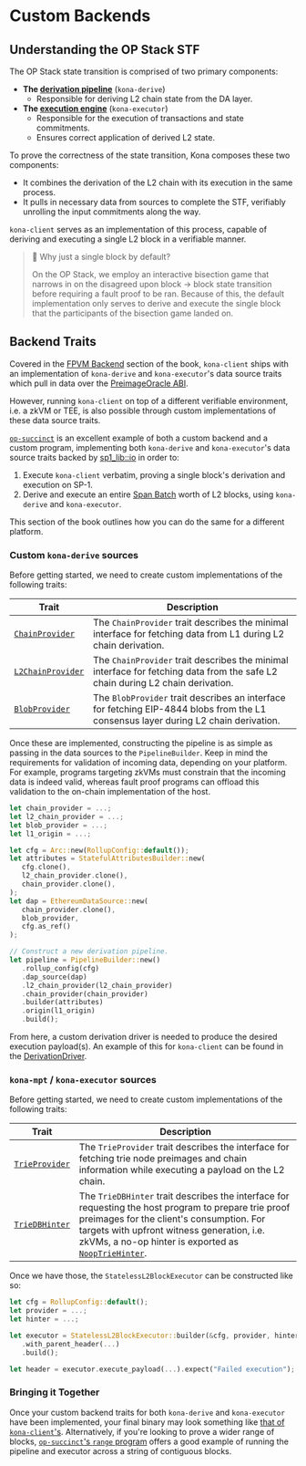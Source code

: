 # Custom Backends

## Understanding the OP Stack STF

The OP Stack state transition is comprised of two primary components:

- **The [derivation pipeline](https://specs.optimism.io/protocol/derivation.html)** (`kona-derive`)
  - Responsible for deriving L2 chain state from the DA layer.
- **The [execution engine](https://specs.optimism.io/protocol/exec-engine.html#l2-execution-engine)** (`kona-executor`)
  - Responsible for the execution of transactions and state commitments.
  - Ensures correct application of derived L2 state.

To prove the correctness of the state transition, Kona composes these two components:

- It combines the derivation of the L2 chain with its execution in the same process.
- It pulls in necessary data from sources to complete the STF, verifiably unrolling the input commitments along the way.

`kona-client` serves as an implementation of this process, capable of deriving and executing a single L2 block in a
verifiable manner.

> 📖 Why just a single block by default?
>
> On the OP Stack, we employ an interactive bisection game that narrows in on the disagreed upon block -> block state
> transition before requiring a fault proof to be ran. Because of this, the default implementation only serves
> to derive and execute the single block that the participants of the bisection game landed on.

## Backend Traits

Covered in the [FPVM Backend](/sdk/proof/fpvm-backend) section of the book, `kona-client` ships with an implementation of
`kona-derive` and `kona-executor`'s data source traits which pull in data over the [PreimageOracle ABI][preimage-specs].

However, running `kona-client` on top of a different verifiable environment, i.e. a zkVM or TEE, is also possible
through custom implementations of these data source traits.

[`op-succinct`](https://github.com/succinctlabs/op-succinct) is an excellent example of both a custom backend and a custom
program, implementing both `kona-derive` and `kona-executor`'s data source traits backed by [sp1_lib::io](https://docs.rs/sp1-lib/latest/sp1_lib/io/index.html)
in order to:

1. Execute `kona-client` verbatim, proving a single block's derivation and execution on SP-1.
1. Derive and execute an entire [Span Batch](https://specs.optimism.io/protocol/delta/span-batches.html#span-batches)
   worth of L2 blocks, using `kona-derive` and `kona-executor`.

This section of the book outlines how you can do the same for a different platform.

### Custom `kona-derive` sources

Before getting started, we need to create custom implementations of the following traits:

| Trait                                                                                                 | Description                                                                                                                         |
| ----------------------------------------------------------------------------------------------------- | ----------------------------------------------------------------------------------------------------------------------------------- |
| [`ChainProvider`](https://docs.rs/kona-derive/latest/kona_derive/trait.ChainProvider.html)     | The `ChainProvider` trait describes the minimal interface for fetching data from L1 during L2 chain derivation.                     |
| [`L2ChainProvider`](https://docs.rs/kona-derive/latest/kona_derive/trait.L2ChainProvider.html) | The `ChainProvider` trait describes the minimal interface for fetching data from the safe L2 chain during L2 chain derivation.      |
| [`BlobProvider`](https://docs.rs/kona-derive/latest/kona_derive/trait.BlobProvider.html)       | The `BlobProvider` trait describes an interface for fetching EIP-4844 blobs from the L1 consensus layer during L2 chain derivation. |

Once these are implemented, constructing the pipeline is as simple as passing in the data sources to the `PipelineBuilder`. Keep in mind the requirements for validation of incoming data, depending on your platform. For example, programs
targeting zkVMs must constrain that the incoming data is indeed valid, whereas fault proof programs can offload this validation to the on-chain implementation of the host.

```rust
let chain_provider = ...;
let l2_chain_provider = ...;
let blob_provider = ...;
let l1_origin = ...;

let cfg = Arc::new(RollupConfig::default());
let attributes = StatefulAttributesBuilder::new(
   cfg.clone(),
   l2_chain_provider.clone(),
   chain_provider.clone(),
);
let dap = EthereumDataSource::new(
   chain_provider.clone(),
   blob_provider,
   cfg.as_ref()
);

// Construct a new derivation pipeline.
let pipeline = PipelineBuilder::new()
   .rollup_config(cfg)
   .dap_source(dap)
   .l2_chain_provider(l2_chain_provider)
   .chain_provider(chain_provider)
   .builder(attributes)
   .origin(l1_origin)
   .build();
```

From here, a custom derivation driver is needed to produce the desired execution payload(s). An example of this for
`kona-client` can be found in the [DerivationDriver](https://github.com/op-rs/kona/blob/main/bin/client/src/l1/driver.rs#L77).

### `kona-mpt` / `kona-executor` sources

Before getting started, we need to create custom implementations of the following traits:

| Trait                                                                                | Description                                                                                                                                                                                                                                                                                                                        |
| ------------------------------------------------------------------------------------ | ---------------------------------------------------------------------------------------------------------------------------------------------------------------------------------------------------------------------------------------------------------------------------------------------------------------------------------- |
| [`TrieProvider`](https://docs.rs/kona-mpt/latest/kona_mpt/trait.TrieProvider.html) | The `TrieProvider` trait describes the interface for fetching trie node preimages and chain information while executing a payload on the L2 chain.                                                                                                                                                                                |
| [`TrieDBHinter`](https://docs.rs/kona-mpt/latest/kona_mpt/trait.TrieHinter.html)   | The `TrieDBHinter` trait describes the interface for requesting the host program to prepare trie proof preimages for the client's consumption. For targets with upfront witness generation, i.e. zkVMs, a no-op hinter is exported as [`NoopTrieHinter`](https://docs.rs/kona-mpt/latest/kona_mpt/struct.NoopTrieHinter.html). |

Once we have those, the `StatelessL2BlockExecutor` can be constructed like so:

```rust
let cfg = RollupConfig::default();
let provider = ...;
let hinter = ...;

let executor = StatelessL2BlockExecutor::builder(&cfg, provider, hinter)
   .with_parent_header(...)
   .build();

let header = executor.execute_payload(...).expect("Failed execution");
```

### Bringing it Together

Once your custom backend traits for both `kona-derive` and `kona-executor` have been implemented,
your final binary may look something like [that of `kona-client`'s](https://github.com/op-rs/kona/blob/main/bin/client/src/kona.rs).
Alternatively, if you're looking to prove a wider range of blocks, [`op-succinct`'s `range` program](https://github.com/succinctlabs/op-succinct/tree/main/programs/range)
offers a good example of running the pipeline and executor across a string of contiguous blocks.

[op-stack]: https://github.com/ethereum-optimism/optimism
[op-program]: https://github.com/ethereum-optimism/optimism/tree/develop/op-program
[cannon]: https://github.com/ethereum-optimism/optimism/tree/develop/cannon
[cannon-rs]: https://github.com/op-rs/cannon-rs
[asterisc]: https://github.com/ethereum-optimism/asterisc
[fp-specs]: https://specs.optimism.io/experimental/fault-proof/index.html
[fpp-specs]: https://specs.optimism.io/experimental/fault-proof/index.html#fault-proof-program
[preimage-specs]: https://specs.optimism.io/experimental/fault-proof/index.html#pre-image-oracle
[cannon-specs]: https://specs.optimism.io/experimental/fault-proof/cannon-fault-proof-vm.html#cannon-fault-proof-virtual-machine
[l2-output-root]: https://specs.optimism.io/protocol/proposals.html#l2-output-commitment-construction
[op-succinct]: https://github.com/succinctlabs/op-succinct
[revm]: https://github.com/bluealloy/revm

[kona]: https://github.com/op-rs/kona
[issues]: https://github.com/op-rs/kona/issues
[new-issue]: https://github.com/op-rs/kona/issues/new
[contributing]: https://github.com/op-rs/kona/tree/main/CONTRIBUTING.md

[op-labs]: https://github.com/ethereum-optimism
[bad-boi-labs]: https://github.com/BadBoiLabs

